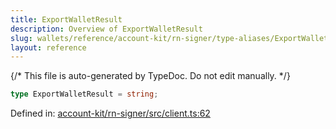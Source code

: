 ```yaml
---
title: ExportWalletResult
description: Overview of ExportWalletResult
slug: wallets/reference/account-kit/rn-signer/type-aliases/ExportWalletResult
layout: reference
---
```


{/* This file is auto-generated by TypeDoc. Do not edit manually. */}

```ts
type ExportWalletResult = string;
```

Defined in: [account-kit/rn-signer/src/client.ts:62](https://github.com/alchemyplatform/aa-sdk/blob/dc58c113ff1eeb06d4b3f76c505cbbaad47db8fc/account-kit/rn-signer/src/client.ts#L62)
